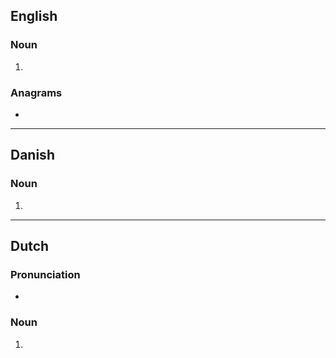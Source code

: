 ==English==

===Noun===
{{head|en|noun plural form}}

# {{plural of|bidder|lang=en}}

===Anagrams===
* {{anagrams|en|derbids}}

----

==Danish==

===Noun===
{{head|da|noun form|g=c}}

# {{genitive plural indefinite of|bid|lang=da}}

----

==Dutch==

===Pronunciation===
* {{audio|Nl-bidders.ogg|Audio|lang=nl}}

===Noun===
{{head|nl|noun plural form}}

# {{nl-noun form of|pl|bidder}}